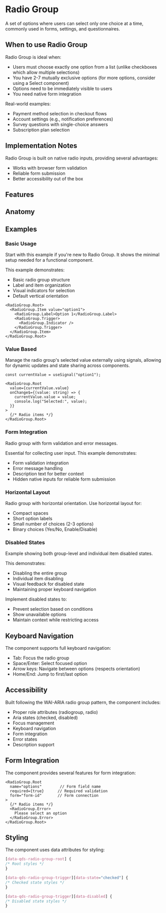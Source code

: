 
# Radio Group
A set of options where users can select only one choice at a time, commonly used in forms, settings, and questionnaires.

<Showcase name="horizontal" />

## When to use Radio Group

Radio Group is ideal when:
- Users must choose exactly one option from a list (unlike checkboxes which allow multiple selections)
- You have 2-7 mutually exclusive options (for more options, consider using a Select component)
- Options need to be immediately visible to users
- You need native form integration

Real-world examples:
- Payment method selection in checkout flows
- Account settings (e.g., notification preferences)
- Survey questions with single-choice answers
- Subscription plan selection

## Implementation Notes

Radio Group is built on native radio inputs, providing several advantages:
- Works with browser form validation
- Reliable form submission
- Better accessibility out of the box

## Features
<Features api={api} />

## Anatomy
<AnatomyTable api={api} />

## Examples

### Basic Usage
Start with this example if you're new to Radio Group. It shows the minimal setup needed for a functional component.

<Showcase name="hero" />

This example demonstrates:
- Basic radio group structure
- Label and item organization
- Visual indicators for selection
- Default vertical orientation

```tsx
<RadioGroup.Root>
  <RadioGroup.Item value="option1">
    <RadioGroup.Label>Option 1</RadioGroup.Label>
    <RadioGroup.Trigger>
      <RadioGroup.Indicator />
    </RadioGroup.Trigger>
  </RadioGroup.Item>
</RadioGroup.Root>
```

### Value Based
Manage the radio group's selected value externally using signals, allowing for dynamic updates and state sharing across components.

<Showcase name="value-based" />

```tsx
const currentValue = useSignal("option1");

<RadioGroup.Root
  value={currentValue.value}
  onChange$={(value: string) => {
    currentValue.value = value;
    console.log("Selected:", value);
  }}
>
  {/* Radio items */}
</RadioGroup.Root>
```

### Form Integration
Radio group with form validation and error messages.
<Showcase name="form" />

Essential for collecting user input. This example demonstrates:
-	Form validation integration
-	Error message handling
-	Description text for better context
-	Hidden native inputs for reliable form submission

### Horizontal Layout
Radio group with horizontal orientation.
Use horizontal layout for:
-	Compact spaces
-	Short option labels
-	Small number of choices (2-3 options)
-	Binary choices (Yes/No, Enable/Disable)
<Showcase name="horizontal" />

### Disabled States
Example showing both group-level and individual item disabled states.
<Showcase name="disabled" />

This demonstrates:
- Disabling the entire group
- Individual item disabling
- Visual feedback for disabled state
- Maintaining proper keyboard navigation

Implement disabled states to:
-	Prevent selection based on conditions
-	Show unavailable options
-	Maintain context while restricting access

## Keyboard Navigation

The component supports full keyboard navigation:
-	Tab: Focus the radio group
-	Space/Enter: Select focused option
-	Arrow keys: Navigate between options (respects orientation)
-	Home/End: Jump to first/last option

## Accessibility

Built following the WAI-ARIA radio group pattern, the component includes:
-	Proper role attributes (radiogroup, radio)
-	Aria states (checked, disabled)
-	Focus management
-	Keyboard navigation
-	Form integration
-	Error states
-	Description support

## Form Integration

The component provides several features for form integration:
```tsx
<RadioGroup.Root
  name="options"        // Form field name
  required={true}      // Required validation
  form="form-id"       // Form connection
>
  {/* Radio items */}
  <RadioGroup.Error>
    Please select an option
  </RadioGroup.Error>
</RadioGroup.Root>
```

## Styling
The component uses data attributes for styling:
```css
[data-qds-radio-group-root] {
/* Root styles */
}

[data-qds-radio-group-trigger][data-state="checked"] {
/* Checked state styles */
}

[data-qds-radio-group-trigger][data-disabled] {
/* Disabled state styles */
}
```


<APITable api={api} />
